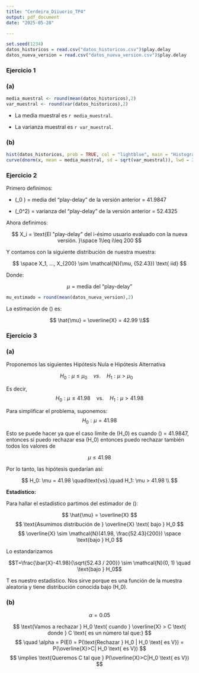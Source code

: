 ```yaml
---
title: "Cerdeira_Diiuorio_TP4"
output: pdf_document
date: "2025-05-28"

---
```


```r
set.seed(1234)
datos_historicos = read.csv("datos_historicos.csv")$play.delay
datos_nueva_version = read.csv("datos_nueva_version.csv")$play.delay

```

### Ejercicio 1
### (a)

```r
media_muestral <- round(mean(datos_historicos),2)
var_muestral <- round(var(datos_historicos),2)

``` 

* La media muestral es `r media_muestral`.

* La varianza muestral es `r var_muestral`.

### (b)

``` r
hist(datos_historicos, prob = TRUE, col = "lightblue", main = "Histograma de densidad de datos historicos")
curve(dnorm(x, mean = media_muestral, sd = sqrt(var_muestral)), lwd = 2, lty = 2, add = TRUE, col = "darkred")

```

### Ejercicio 2



Primero definimos:


* \(\mu_0 \) = media del "play-delay" de la versión anterior = 41.9847 

* \(\sigma_0^2\) = varianza del "play-delay" de la versión anterior = 52.4325




Ahora definimos:

$$ X_i = \text{El "play-delay" del i-ésimo usuario evaluado con la nueva versión. }\space 1\leq i\leq 200  $$



Y contamos con la siguiente distribución de nuestra muestra:

$$ \space X_1, ..., X_{200} \sim \mathcal{N}(\mu, {52.43}) \text{ iid} $$

Donde:

$$ \mu = \text{media del ``play-delay'' }   $$

```r

mu_estimado = round(mean(datos_nueva_version),2)

```


La estimación de \(\mu\) es:  

$$ \hat{\mu} = \overline{X} = 42.99 \\$$

### Ejercicio 3

### (a) 



Proponemos las siguientes Hipótesis Nula e Hipótesis Alternativa



$$ H_0: \mu \leq \mu_0\quad vs.\quad H_1: \mu > \mu_0\quad $$ 


Es decir,
$$ H_0: \mu \leq 41.98 \quad\text{vs}.\quad  H_1: \mu > 41.98 $$


Para simplificar el problema, suponemos:
$$ H_0: \mu = 41.98  $$


Esto se puede hacer ya que el caso límite de \(H_0\) es cuando \(\mu\) = 41.9847, entonces si puedo rechazar esa \(H_0\) entonces puedo rechazar también todos los valores de 

$$ \mu \leq 41.98 $$


Por lo tanto, las hipótesis quedarían así:


$$ H_0: \mu = 41.98 \quad\text{vs}.\quad  H_1: \mu > 41.98 \\ $$

**Estadístico:** 


Para hallar el estadístico partimos del estimador de \(\mu\):  

$$ \hat{\mu} = \overline{X} $$
$$ \text{Asumimos distribución de } \overline{X} \text{ bajo } H_0 $$
$$ \overline{X} \sim \mathcal{N}(41.98, \frac{52.43}{200}) \space \text{bajo } H_0 $$

Lo estandarizamos

$$T=\frac{\bar{X}-41.98}{\sqrt{52.43 / 200}} \sim \mathcal{N}(0, 1) \quad \text{bajo } H_0$$

T es nuestro estadístico. Nos sirve porque es una función de la muestra aleatoria y tiene distribución conocida bajo \(H_0\). 

### (b)

$$ \alpha = 0.05 $$



$$ \text{Vamos a rechazar } H_0 \text{ cuando } \overline{X} > C \text{ donde } C \text{ es un número tal que:} $$
$$ \quad \alpha = P(EI) = P(\text{Rechazar } H_0 | H_0  \text{ es V}) = P(\overline{X}>C| H_0 \text{ es V})  $$
$$ \implies \text{Queremos C tal que } P(\overline{X}>C|H_0 \text{ es V}) $$




